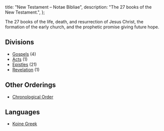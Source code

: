   title: "New Testament – Notae Bibliae",
  description: "The 27 books of the New Testament.",
};

<Initial text="New Testament"/>

The 27 books of the life, death, and resurrection of Jesus Christ, the formation of the early church, and the prophetic promise giving future hope.

## Divisions

* [Gospels](/bible/new-testament/gospels) (4)
* [Acts](/bible/new-testament/acts) (1)
* [Epistles](/bible/new-testament/epistles) (21)
* [Revelation](/bible/new-testament/revelation) (1)

## Other Orderings

* [Chronological Order](/bible/new-testament/chronological-order)

## Languages

* [Koine Greek](/bible/languages/koine-greek)
